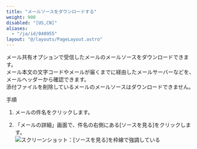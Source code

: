 ```yaml
---
title: "メールソースをダウンロードする"
weight: 900
disabled: "[US,CN]"
aliases:
  - "/ja/id/040955"
layout: "@/layouts/PageLayout.astro"
---
```




メール共有オプションで受信したメールのメールソースをダウンロードできます。  
メール本文の文字コードやメールが届くまでに経由したメールサーバーなどを、メールヘッダーから確認できます。  
添付ファイルを削除しているメールのメールソースはダウンロードできません。

<Heading id="m_list_view_m_source_10">手順</Heading>

1. メールの件名をクリックします。

1. 「メールの詳細」画面で、件名の右側にある[ソースを見る]をクリックします。  
    <Img src="/k/kintone/img-ja/m_source_01.png" alt="スクリーンショット：[ソースを見る]を枠線で強調している" />
